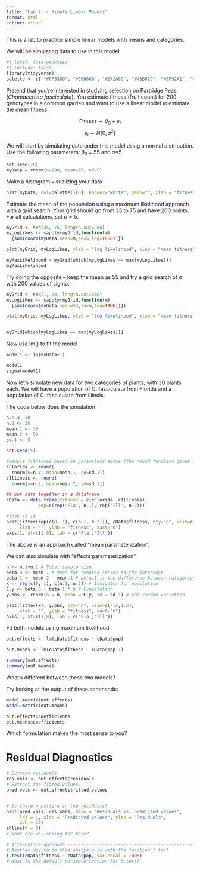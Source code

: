 ```yaml
---
title: "Lab 2 -- Simple Linear Models"
format: html
editor: visual
---
```


This is a lab to practice simple linear models with means and categories.

We will be simulating data to use in this model.

```r
#| label: load-packages
#| include: false
library(tidyverse)
palette <- c( "#FF5300", "#9ED80B", "#172869", "#43B629", "#8F92A1", "#1BB6AF")
```

Pretend that you're interested in studying selection on Partridge Peas (*Chamaecrista fasciculata*). You estimate fitness (fruit count) for 200 genotypes in a common garden and want to use a linear model to estimate the mean fitness.

$$ \text{Fitness} \sim \beta_0 + e_i$$ $$e_i \sim N(0, \sigma^2)$$

We will start by simulating data under this model using a normal distribution. Use the following parameters: $\beta_0$ = 55 and $\sigma$=5

```r
set.seed(20)
myData = rnorm(n=200, mean=55, sd=5)

```

Make a histogram visualizing your data

```r
hist(myData, col=palette()[6], border="white", main="", xlab = "fitness")
```

Estimate the mean of the population using a maximum likelihood approach with a grid search. Your grid should go from 35 to 75 and have 200 points. For all calculations, set $\sigma = 5$.

```r
myGrid <- seq(35, 75, length.out=200)
myLogLikes <- sapply(myGrid,function(m)
  {sum(dnorm(myData,mean=m,sd=5,log=TRUE))}) 

plot(myGrid, myLogLikes, ylab = "log likelihood", xlab = "mean fitness", bty="n")

myMaxLikelihood = myGrid[which(myLogLikes == max(myLogLikes))]
myMaxLikelihood
```

Try doing the opposite -- keep the mean as 55 and try a grid search of $\sigma$ with 200 values of sigma.

```r
myGrid <- seq(1, 20, length.out=200)
myLogLikes <- sapply(myGrid,function(m)
  {sum(dnorm(myData,mean=55,sd=m,log=TRUE))}) 

plot(myGrid, myLogLikes, ylab = "log likelihood", xlab = "mean fitness", bty="n")


myGrid[which(myLogLikes == max(myLogLikes))]
```

Now use lm() to fit the model

```r
model1 <- lm(myData~1)

model1
sigma(model1)
```

Now let's simulate new data for two categories of plants, with 30 plants each. We will have a population of C. fasciculata from Florida and a population of C. fasciculata from Illinois.

The code below does the simulation

```r
n.1 <- 30
n.2 <- 30
mean.1 <- 30
mean.2 <- 50
sd.1 <- 5

set.seed(5)

#sample fitnesses based on parameters above (the round function gives us integers)
cFlorida <- round(
  rnorm(n=n.1, mean=mean.1, sd=sd.1))
cIllinois <- round(
  rnorm(n=n.2, mean=mean.2, sd=sd.1))

## but data together in a dataframe
cData <- data.frame(fitness = c(cFlorida, cIllinois), 
		    pop=c(rep('Fla', n.1), rep('Ill', n.2)))

#look at it
plot(jitter(rep(c(0, 1), c(n.1, n.2))), cData$fitness, bty="n", xlim=c(-.5,1.5),
     xlab = "", ylab = "fitness", xaxt="n")
axis(1, at=c(1,0), lab = c('Fla','Ill'))

```

The above is an approach called "mean parameterization".

We can also simulate with "effects parameterization"

```r
n <- n.1+n.2 # Total sample size
beta.0 <- mean.1 # Mean for females serves as the intercept
beta.1 <- mean.2 - mean.1 # beta.1 is the difference between categories
x <- rep(c(0, 1), c(n.1, n.2)) # Indicator for population
E.y <- beta.0 + beta.1 * x # Expectation
y.obs <- rnorm(n = n, mean = E.y, sd = sd.1) # Add random variation

plot(jitter(x), y.obs, bty="n", xlim=c(-.5,1.5),
     xlab = "", ylab = "fitness", xaxt="n")
axis(1, at=c(1,0), lab = c('Fla','Ill'))
```

Fit both models using maximum likelihood

```r
out.effects <- lm(cData$fitness ~ cData$pop)

out.means <- lm(cData$fitness ~ cData$pop-1)

summary(out.effects)
summary(out.means)
```

What's different between these two models?

Try looking at the output of these commands:

```r
model.matrix(out.effects)
model.matrix(out.means)

out.effects$coefficients
out.means$coefficients
```

Which formulation makes the most sense to you?

# Residual Diagnostics

```r
# Extract residuals.
res.vals <- out.effects$residuals
# Extract the fitted values. 
pred.vals <- out.effects$fitted.values


# Is there a pattern in the residuals?
plot(pred.vals, res.vals, main = "Residuals vs. predicted values", 
     las = 1, xlab = "Predicted values", ylab = "Residuals", 
     pch = 19)
abline(h = 0)
# What are we looking for here?

```

```r
# Alternative approach ----------------------------------------------------
# Another way to do this analysis is with the function t.test
t.test(cData$fitness ~ cData$pop, var.equal = TRUE)
# What is the default parameterization for t.test?
```
